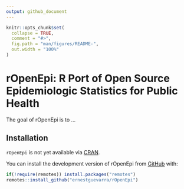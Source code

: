 ```yaml
---
output: github_document
---
```


<!-- README.md is generated from README.Rmd. Please edit that file -->

```r
knitr::opts_chunk$set(
  collapse = TRUE,
  comment = "#>",
  fig.path = "man/figures/README-",
  out.width = "100%"
)
```

# rOpenEpi: R Port of Open Source Epidemiologic Statistics for Public Health

<!-- badges: start -->
<!-- badges: end -->

The goal of rOpenEpi is to ...

## Installation

`rOpenEpi` is not yet available via [CRAN](https://CRAN.R-project.org).

You can install the development version of rOpenEpi from [GitHub](https://github.com/ernestguevarra/rOpenEpi) with:

```r
if(!require(remotes)) install.packages("remotes")
remotes::install_github("ernestguevarra/rOpenEpi")
````

<!---
You can install the released version of rOpenEpi from [CRAN](https://CRAN.R-project.org) with:

``` r
install.packages("rOpenEpi")
```
--->


